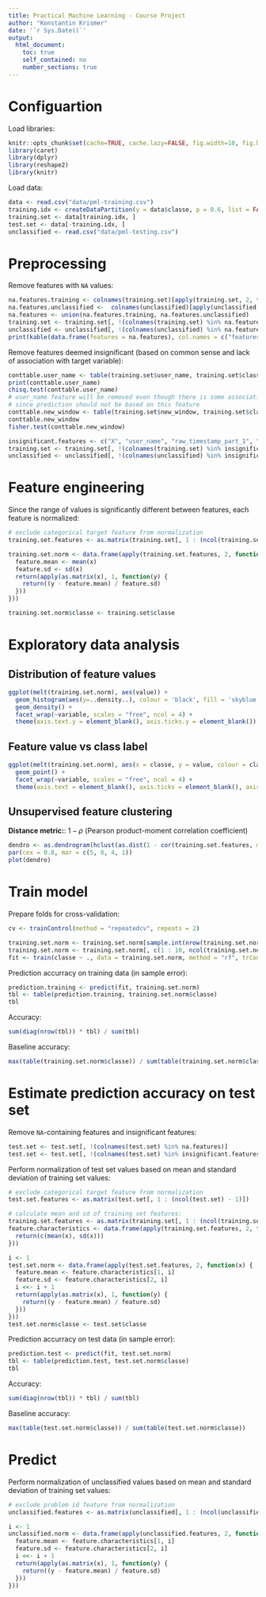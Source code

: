 ```yaml
---
title: Practical Machine Learning - Course Project
author: "Konstantin Krismer"
date: '`r Sys.Date()`'
output:
  html_document:
    toc: true
    self_contained: no
    number_sections: true
---
```


# Configuartion

Load libraries:
```r
knitr::opts_chunk$set(cache=TRUE, cache.lazy=FALSE, fig.width=10, fig.height=7, tidy=TRUE)
library(caret)
library(dplyr)
library(reshape2)
library(knitr)
```

Load data:

```r
data <- read.csv("data/pml-training.csv")
training.idx <- createDataPartition(y = data$classe, p = 0.6, list = FALSE)
training.set <- data[training.idx, ]
test.set <- data[-training.idx, ]
unclassified <- read.csv("data/pml-testing.csv")
```

# Preprocessing

Remove features with `NA` values:
```r
na.features.training <- colnames(training.set)[apply(training.set, 2, function(x) sum(is.na(x))) > 0]
na.features.unclassified <-  colnames(unclassified)[apply(unclassified, 2, function(x) sum(is.na(x))) > 0]
na.features <- union(na.features.training, na.features.unclassified)
training.set <- training.set[, !(colnames(training.set) %in% na.features)]
unclassified <- unclassified[, !(colnames(unclassified) %in% na.features)]
print(kable(data.frame(features = na.features), col.names = c("features with NA values"), caption = "Removed the following NA-containing features:"))
```

Remove features deemed insignificant (based on common sense and lack of association with target variable):
```r
conttable.user_name <- table(training.set$user_name, training.set$classe)
print(conttable.user_name)
chisq.test(conttable.user_name)
# user_name feature will be removed even though there is some association with the target variable,
# since prediction should not be based on this feature
conttable.new_window <- table(training.set$new_window, training.set$classe)
conttable.new_window
fisher.test(conttable.new_window)

insignificant.features <- c("X", "user_name", "raw_timestamp_part_1", "raw_timestamp_part_2", "cvtd_timestamp", "new_window", "num_window")
training.set <- training.set[, !(colnames(training.set) %in% insignificant.features)]
unclassified <- unclassified[, !(colnames(unclassified) %in% insignificant.features)]
```

# Feature engineering

Since the range of values is significantly different between features, each feature is normalized:
```r
# exclude categorical target feature from normalization
training.set.features <- as.matrix(training.set[, 1 : (ncol(training.set) - 1)])

training.set.norm <- data.frame(apply(training.set.features, 2, function(x) {
  feature.mean <- mean(x)
  feature.sd <- sd(x)
  return(apply(as.matrix(x), 1, function(y) {
    return((y - feature.mean) / feature.sd)
  }))
}))

training.set.norm$classe <- training.set$classe
```

# Exploratory data analysis

## Distribution of feature values

```r
ggplot(melt(training.set.norm), aes(value)) +
  geom_histogram(aes(y=..density..), colour = 'black', fill = 'skyblue') + 
  geom_density() + 
  facet_wrap(~variable, scales = "free", ncol = 4) +
  theme(axis.text.y = element_blank(), axis.ticks.y = element_blank())
```

## Feature value vs class label

```r
ggplot(melt(training.set.norm), aes(x = classe, y = value, colour = classe)) +
  geom_point() +
  facet_wrap(~variable, scales = "free", ncol = 4) +
  theme(axis.text = element_blank(), axis.ticks = element_blank(), axis.title = element_blank())
```

## Unsupervised feature clustering 

**Distance metric:**: $1 - \rho$ (Pearson product-moment correlation coefficient)

```r
dendro <- as.dendrogram(hclust(as.dist(1 - cor(training.set.features, method = "pearson")), method = "complete"))
par(cex = 0.8, mar = c(5, 8, 4, 1))
plot(dendro)
```

# Train model

Prepare folds for cross-validation:
```r
cv <- trainControl(method = "repeatedcv", repeats = 2)
```

```r
training.set.norm <- training.set.norm[sample.int(nrow(training.set.norm), size = 300, replace = FALSE), ]
training.set.norm <- training.set.norm[, c(1 : 10, ncol(training.set.norm))]
fit <- train(classe ~ ., data = training.set.norm, method = "rf", trControl = cv, prox = TRUE)
```

Prediction accurracy on training data (in sample error):
```r
prediction.training <- predict(fit, training.set.norm)
tbl <- table(prediction.training, training.set.norm$classe)
tbl
```

Accuracy:
```r
sum(diag(nrow(tbl)) * tbl) / sum(tbl)
```

Baseline accuracy:
```r
max(table(training.set.norm$classe)) / sum(table(training.set.norm$classe))
```

# Estimate prediction accuracy on test set

Remove `NA`-containing features and insignificant features:
```r
test.set <- test.set[, !(colnames(test.set) %in% na.features)]
test.set <- test.set[, !(colnames(test.set) %in% insignificant.features)]
```

Perform normalization of test set values based on mean and standard deviation of training set values:
```r
# exclude categorical target feature from normalization
test.set.features <- as.matrix(test.set[, 1 : (ncol(test.set) - 1)])

# calculate mean and sd of training set features:
training.set.features <- as.matrix(training.set[, 1 : (ncol(training.set) - 1)])
feature.characteristics <- data.frame(apply(training.set.features, 2, function(x) {
  return(c(mean(x), sd(x)))
}))

i <- 1
test.set.norm <- data.frame(apply(test.set.features, 2, function(x) {
  feature.mean <- feature.characteristics[1, i]
  feature.sd <- feature.characteristics[2, i]
  i <<- i + 1
  return(apply(as.matrix(x), 1, function(y) {
    return((y - feature.mean) / feature.sd)
  }))
}))
test.set.norm$classe <- test.set$classe
```

Prediction accurracy on test data (in sample error):
```r
prediction.test <- predict(fit, test.set.norm)
tbl <- table(prediction.test, test.set.norm$classe)
tbl
```

Accuracy:
```r
sum(diag(nrow(tbl)) * tbl) / sum(tbl)
```

Baseline accuracy:
```r
max(table(test.set.norm$classe)) / sum(table(test.set.norm$classe))
```

# Predict

Perform normalization of unclassified values based on mean and standard deviation of training set values:
```r
# exclude problem id feature from normalization
unclassified.features <- as.matrix(unclassified[, 1 : (ncol(unclassified) - 1)])

i <- 1
unclassified.norm <- data.frame(apply(unclassified.features, 2, function(x) {
  feature.mean <- feature.characteristics[1, i]
  feature.sd <- feature.characteristics[2, i]
  i <<- i + 1
  return(apply(as.matrix(x), 1, function(y) {
    return((y - feature.mean) / feature.sd)
  }))
}))
```

